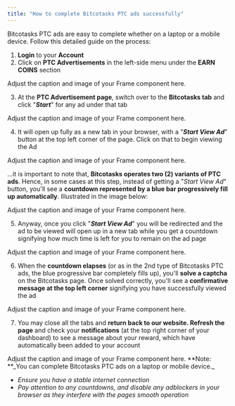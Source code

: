 ```yaml
---
title: "How to complete Bitcotasks PTC ads successfully"
---
```


Bitcotasks PTC ads are easy to complete whether on a laptop or a mobile device. Follow this detailed guide on the process:

1. **Login** to your **Account**
2. Click on **PTC Advertisements** in the left-side menu under the **EARN COINS** section

<Frame>
  Adjust the caption and image of your Frame component here.
</Frame>

3. At the **PTC Advertisement page**, switch over to the **Bitcotasks tab** and click "**_Start_**" for any ad under that tab

<Frame>
  Adjust the caption and image of your Frame component here.
</Frame>

4. It will open up fully as a new tab in your browser, with a "**_Start View Ad_**" button at the top left corner of the page. Click on that to begin viewing the Ad

<Frame>
  Adjust the caption and image of your Frame component here.
</Frame>

...it is important to note that, **Bitcotasks operates two (2) variants of PTC ads**. Hence, in some cases at this step, instead of getting a "_Start View Ad_" button, you'll see a **countdown represented by a blue bar progressively fill up automatically**. Illustrated in the image below:

<Frame>
  Adjust the caption and image of your Frame component here.
</Frame>

5. Anyway, once you click "**_Start View Ad_**" you will be redirected and the ad to be viewed will open up in a new tab while you get a countdown signifying how much time is left for you to remain on the ad page

<Frame>
  Adjust the caption and image of your Frame component here.
</Frame>

6. When the **countdown elapses** (or as in the 2nd type of Bitcotasks PTC ads, the blue progressive bar completely fills up), you'll **solve a captcha** on the Bitcotasks page. Once solved correctly, you'll see a **confirmative message at the top left corner** signifying you have successfully viewed the ad

<Frame>
  Adjust the caption and image of your Frame component here.
</Frame>


<Frame>
  
</Frame>

7. You may close all the tabs and **return back to our website. Refresh the page** and check your **notifications** (at the top right corner of your dashboard) to see a message about your reward, which have automatically been added to your account

<Frame>
  Adjust the caption and image of your Frame component here.
</Frame>


<Note>
  **Note: **_You can complete Bitcotasks PTC ads on a laptop or mobile device._

  - _Ensure you have a stable internet connection_
  - _Pay attention to any countdowns, and disable any adblockers in your browser as they interfere with the pages smooth operation_
</Note>